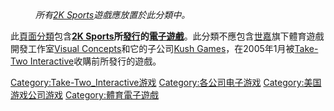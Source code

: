 {{Cat main|Take-Two Interactive遊戲列表}}
:''所有[[2K_Sports|2K Sports]]遊戲應放置於此分類中。''

此[[維基百科:頁面分類|頁面分類]]包含'''[[2K_Sports|2K Sports]]所[[電子遊戲發行商|發行]]的[[電子遊戲|電子遊戲]]'''。此分類不應包含[[世嘉|世嘉]]旗下體育遊戲開發工作室[[Visual_Concepts|Visual Concepts]]和它的子公司[[Kush_Games|Kush Games]]，在2005年1月被[[Take-Two_Interactive|Take-Two Interactive]]收購前所發行的遊戲。

[[Category:Take-Two_Interactive游戏|Category:Take-Two_Interactive游戏]]
[[Category:各公司电子游戏|Category:各公司电子游戏]]
[[Category:美国游戏公司游戏|Category:美国游戏公司游戏]]
[[Category:體育電子遊戲|Category:體育電子遊戲]]